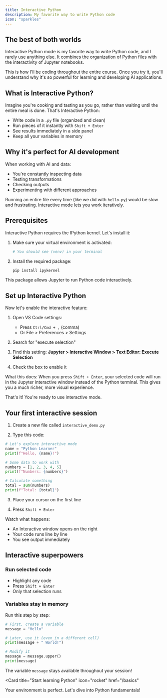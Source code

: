 ```yaml
---
title: Interactive Python
description: My favorite way to write Python code
icon: "sparkles"
---
```


## The best of both worlds

Interactive Python mode is my favorite way to write Python code, and I rarely use anything else. It combines the organization of Python files with the interactivity of Jupyter notebooks.

<Note>
  This is how I'll be coding throughout the entire course. Once you try it, you'll understand why it's so powerful for learning and developing AI applications.
</Note>

## What is Interactive Python?

Imagine you're cooking and tasting as you go, rather than waiting until the entire meal is done. That's Interactive Python:

- Write code in a `.py` file (organized and clean)
- Run pieces of it instantly with `Shift + Enter`
- See results immediately in a side panel
- Keep all your variables in memory

## Why it's perfect for AI development

When working with AI and data:
- You're constantly inspecting data
- Testing transformations
- Checking outputs
- Experimenting with different approaches

Running an entire file every time (like we did with `hello.py`) would be slow and frustrating. Interactive mode lets you work iteratively.

## Prerequisites

Interactive Python requires the IPython kernel. Let's install it:

1. Make sure your virtual environment is activated:
   ```bash
   # You should see (venv) in your terminal
   ```

2. Install the required package:
   ```bash
   pip install ipykernel
   ```

This package allows Jupyter to run Python code interactively.

## Set up Interactive Python

Now let's enable the interactive feature:

1. Open VS Code settings:
   - Press `Ctrl/Cmd + ,` (comma)
   - Or File > Preferences > Settings

2. Search for "execute selection"

3. Find this setting:
   **Jupyter > Interactive Window > Text Editor: Execute Selection**

4. Check the box to enable it

What this does: When you press `Shift + Enter`, your selected code will run in the Jupyter interactive window instead of the Python terminal. This gives you a much richer, more visual experience.

That's it! You're ready to use interactive mode.

## Your first interactive session

1. Create a new file called `interactive_demo.py`

2. Type this code:
```python
# Let's explore interactive mode
name = "Python Learner"
print(f"Hello, {name}!")

# Some data to work with
numbers = [1, 2, 3, 4, 5]
print(f"Numbers: {numbers}")

# Calculate something
total = sum(numbers)
print(f"Total: {total}")
```

3. Place your cursor on the first line

4. Press `Shift + Enter`

Watch what happens:
- An Interactive window opens on the right
- Your code runs line by line
- You see output immediately

## Interactive superpowers

### Run selected code
- Highlight any code
- Press `Shift + Enter`
- Only that selection runs

### Variables stay in memory

Run this step by step:
```python
# First, create a variable
message = "Hello"

# Later, use it (even in a different cell)
print(message + " World!")

# Modify it
message = message.upper()
print(message)
```

The variable `message` stays available throughout your session!

<Card
  title="Start learning Python"
  icon="rocket"
  href="/basics"
>
  Your environment is perfect. Let's dive into Python fundamentals!
</Card>